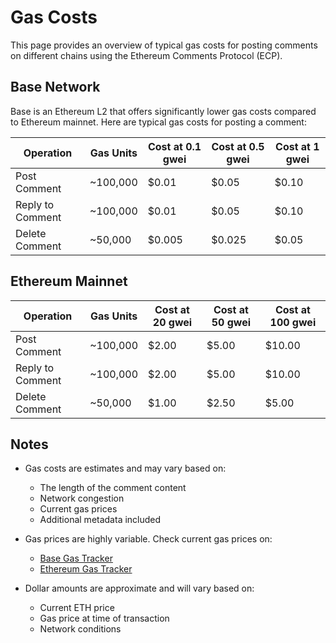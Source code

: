 # Gas Costs

This page provides an overview of typical gas costs for posting comments on different chains using the Ethereum Comments Protocol (ECP).

## Base Network

Base is an Ethereum L2 that offers significantly lower gas costs compared to Ethereum mainnet. Here are typical gas costs for posting a comment:

| Operation        | Gas Units | Cost at 0.1 gwei | Cost at 0.5 gwei | Cost at 1 gwei |
| ---------------- | --------- | ---------------- | ---------------- | -------------- |
| Post Comment     | ~100,000  | $0.01            | $0.05            | $0.10          |
| Reply to Comment | ~100,000  | $0.01            | $0.05            | $0.10          |
| Delete Comment   | ~50,000   | $0.005           | $0.025           | $0.05          |

## Ethereum Mainnet

| Operation        | Gas Units | Cost at 20 gwei | Cost at 50 gwei | Cost at 100 gwei |
| ---------------- | --------- | --------------- | --------------- | ---------------- |
| Post Comment     | ~100,000  | $2.00           | $5.00           | $10.00           |
| Reply to Comment | ~100,000  | $2.00           | $5.00           | $10.00           |
| Delete Comment   | ~50,000   | $1.00           | $2.50           | $5.00            |

## Notes

- Gas costs are estimates and may vary based on:

  - The length of the comment content
  - Network congestion
  - Current gas prices
  - Additional metadata included

- Gas prices are highly variable. Check current gas prices on:

  - [Base Gas Tracker](https://basescan.org/gastracker)
  - [Ethereum Gas Tracker](https://etherscan.io/gastracker)

- Dollar amounts are approximate and will vary based on:
  - Current ETH price
  - Gas price at time of transaction
  - Network conditions
